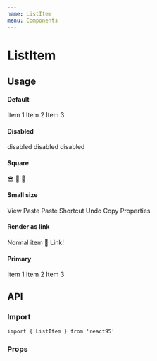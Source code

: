 ```yaml
---
name: ListItem
menu: Components
---
```



# ListItem

## Usage

#### Default

<Playground>
  <List>
    <ListItem>Item 1</ListItem>
    <ListItem>Item 2</ListItem>
    <ListItem>Item 3</ListItem>
  </List>
</Playground>

#### Disabled

<Playground>
  <List>
    <ListItem disabled>disabled</ListItem>
    <ListItem disabled>disabled</ListItem>
    <ListItem disabled>disabled</ListItem>
  </List>
</Playground>

#### Square

<Playground>
  <List>
    <ListItem square>
      <span role='img' aria-label='😎'>
        😎
      </span>
    </ListItem>
    <ListItem square>
      <span role='img' aria-label='🤖'>
        🤖
      </span>
    </ListItem>
    <ListItem square>
      <span role='img' aria-label='🎁'>
        🎁
      </span>
    </ListItem>
  </List>
</Playground>

#### Small size

<Playground>
  <List>
    <ListItem size='sm'>View</ListItem>
    <Divider />
    <ListItem size='sm'>Paste</ListItem>
    <ListItem size='sm'>Paste Shortcut</ListItem>
    <ListItem size='sm'>Undo Copy</ListItem>
    <Divider />
    <ListItem size='sm'>Properties</ListItem>
  </List>
</Playground>

#### Render as link

<Playground>
  <List>
    <ListItem>Normal item</ListItem>
    <ListItem as='a' href='https://expensive.toys' target='_blank'>
      <span role='img' aria-label='🔗'>
        🔗
      </span>
      Link!
    </ListItem>
  </List>
</Playground>

#### Primary

<Playground>
  <List>
    <ListItem primary>Item 1</ListItem>
    <ListItem>Item 2</ListItem>
    <ListItem>Item 3</ListItem>
  </List>
</Playground>

## API

### Import

```
import { ListItem } from 'react95'
```

### Props

<Props of={ListItem} />
